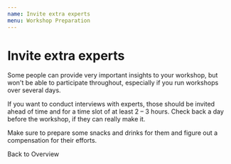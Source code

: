 ```yaml
---
name: Invite extra experts
menu: Workshop Preparation
---
```



# Invite extra experts

Some people can provide very important insights to your workshop, but won't be able to participate throughout, especially if you run workshops over several days.

If you want to conduct interviews with experts, those should be invited ahead of time and for a time slot of at least 2 – 3 hours. 
Check back a day before the workshop, if they can really make it.

Make sure to prepare some snacks and drinks for them and figure out a compensation for their efforts.

<Link to="workshops-overview-of-todos">Back to Overview</Link>
